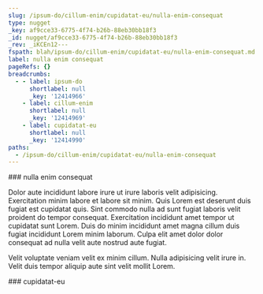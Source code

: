 ```yaml
---
slug: /ipsum-do/cillum-enim/cupidatat-eu/nulla-enim-consequat
type: nugget
_key: af9cce33-6775-4f74-b26b-88eb30bb18f3
_id: nugget/af9cce33-6775-4f74-b26b-88eb30bb18f3
_rev: _iKCEn12---
fspath: blah/ipsum-do/cillum-enim/cupidatat-eu/nulla-enim-consequat.md
label: nulla enim consequat
pageRefs: {}
breadcrumbs:
  - - label: ipsum-do
      shortlabel: null
      _key: '12414966'
    - label: cillum-enim
      shortlabel: null
      _key: '12414969'
    - label: cupidatat-eu
      shortlabel: null
      _key: '12414990'
paths:
  - /ipsum-do/cillum-enim/cupidatat-eu/nulla-enim-consequat
---
```


<NuggetArea>
<Nugget slug="/ipsum-do/cillum-enim/cupidatat-eu/nulla-enim-consequat" type="nugget" _key="af9cce33-6775-4f74-b26b-88eb30bb18f3" _id="nugget/af9cce33-6775-4f74-b26b-88eb30bb18f3" _rev="_iKCEn12---" fspath="blah/ipsum-do/cillum-enim/cupidatat-eu/nulla-enim-consequat.md" label="nulla enim consequat" paths="/ipsum-do/cillum-enim/cupidatat-eu/nulla-enim-consequat">
<NuggetBody>
### nulla enim consequat

Dolor aute incididunt labore irure ut irure laboris velit adipisicing. Exercitation minim labore et labore sit minim. Quis Lorem est deserunt duis fugiat est cupidatat quis. Sint commodo nulla ad sunt fugiat laboris velit proident do tempor consequat. Exercitation incididunt amet tempor ut cupidatat sunt Lorem. Duis do minim incididunt amet magna cillum duis fugiat incididunt Lorem minim laborum. Culpa elit amet dolor dolor consequat ad nulla velit aute nostrud aute fugiat.

Velit voluptate veniam velit ex minim cillum. Nulla adipisicing velit irure in. Velit duis tempor aliquip aute sint velit mollit Lorem.

</NuggetBody>
<Breadcrumbs>
<Crumbs>
<Crumb _key="12414966" label="ipsum-do" /><Crumb _key="12414969" label="cillum-enim" /><Crumb _key="12414990" label="cupidatat-eu" />
</Crumbs>
</Breadcrumbs>
</Nugget>

<NuggetsInbound>
</NuggetsInbound>
<NuggetsOutbound>
</NuggetsOutbound>
</NuggetArea>
<PassagesInbound>
<Passage direction="inbound" type="passage" _key="12414990" _id="passage/12414990" _rev="_iKCEn1y--_" label="cupidatat-eu" passage="cupidatat-eu" fspath="blah/ipsum-do/cillum-enim/cupidatat-eu" paths="/ipsum-do/cillum-enim/cupidatat-eu" slug="/ipsum-do/cillum-enim/cupidatat-eu">
<NuggetBody>
### cupidatat-eu

</NuggetBody>
<Breadcrumbs>
<Crumbs>
<Crumb _key="12414966" label="ipsum-do" /><Crumb _key="12414969" label="cillum-enim" />
</Crumbs>
</Breadcrumbs>
</Passage>

</PassagesInbound>
<PassagesOutbound>
</PassagesOutbound>